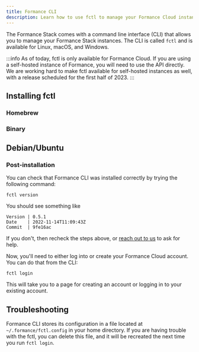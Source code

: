 ```yaml
---
title: Formance CLI
description: Learn how to use fctl to manage your Formance Cloud instances.
---
```


The Formance Stack comes with a command line interface (CLI) that allows you to manage your Formance Stack instances. The CLI is called `fctl` and is available for Linux, macOS, and Windows.

:::info
As of today, fctl is only available for Formance Cloud. If you are using a self-hosted instance of Formance, you will need to use the API directly.
We are working hard to make fctl available for self-hosted instances as well, with a release scheduled for the first half of 2023.
:::

## Installing fctl

### Homebrew

<HomebrewStackInstall />

### Binary

<BinaryInstall />

## Debian/Ubuntu

<AptInstall />

### Post-installation

You can check that Formance CLI was installed correctly by trying the following command:

```shell
fctl version
```

You should see something like

```
Version | 0.5.1
Date    | 2022-11-14T11:09:43Z
Commit  | 9fe16ac
```

If you don't, then recheck the steps above, or [reach out to us](/help) to ask for help.

Now, you'll need to either log into or create your Formance Cloud account. You can do that from the CLI:

```shell
fctl login
```

This will take you to a page for creating an account or logging in to your existing account.

## Troubleshooting

Formance CLI stores its configuration in a file located at `~/.formance/fctl.config` in your home directory. If you are having trouble with the fctl, you can delete this file, and it will be recreated the next time you run `fctl login`.